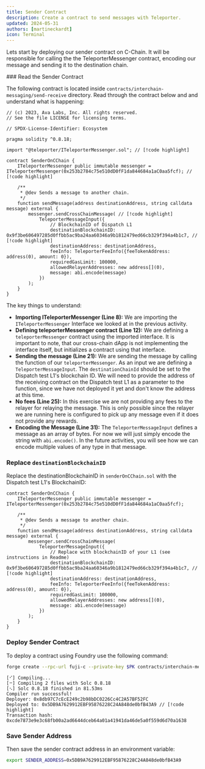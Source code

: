 ```yaml
---
title: Sender Contract
description: Create a contract to send messages with Teleporter.
updated: 2024-05-31
authors: [martineckardt]
icon: Terminal
---
```


Lets start by deploying our sender contract on C-Chain. It will be responsible for calling the the TeleporterMessenger contract, encoding our message and sending it to the destination chain. 

<Steps>
<Step>
### Read the Sender Contract

The following contract is located inside `contracts/interchain-messaging/send-receive` directory. Read through the contract below and and understand what is happening:

```solidity title="contracts/interchain-messaging/send-receive/senderOnCChain.sol"
// (c) 2023, Ava Labs, Inc. All rights reserved.
// See the file LICENSE for licensing terms.

// SPDX-License-Identifier: Ecosystem

pragma solidity ^0.8.18;

import "@teleporter/ITeleporterMessenger.sol"; // [!code highlight]

contract SenderOnCChain {
    ITeleporterMessenger public immutable messenger = ITeleporterMessenger(0x253b2784c75e510dD0fF1da844684a1aC0aa5fcf); // [!code highlight]

    /**
     * @dev Sends a message to another chain.
     */
    function sendMessage(address destinationAddress, string calldata message) external {
        messenger.sendCrossChainMessage( // [!code highlight]
            TeleporterMessageInput({
                // BlockchainID of Dispatch L1
                destinationBlockchainID: 0x9f3be606497285d0ffbb5ac9ba24aa60346a9b1812479ed66cb329f394a4b1c7, // [!code highlight]
                destinationAddress: destinationAddress, 
                feeInfo: TeleporterFeeInfo({feeTokenAddress: address(0), amount: 0}),
                requiredGasLimit: 100000,
                allowedRelayerAddresses: new address[](0),
                message: abi.encode(message)
            })
        );
    }
}
```

The key things to understand:

- **Importing ITeleporterMessenger (Line 8):** We are importing the `ITeleporterMessenger` Interface we looked at in the previous activity.
- **Defining teleporterMessenger contract (Line 12):** We are defining a `teleporterMessenger` contract using the imported interface. It is important to note, that our cross-chain dApp is not implementing the interface itself, but initializes a contract using that interface.
- **Sending the message (Line 21):** We are sending the message by calling the function of our `teleporterMessenger`. As an input we are defining a `TeleporterMessageInput`. The `destinationChainId` should be set to the Dispatch test L1's blockchain ID. We will need to provide the address of the receiving contract on the Dispatch test L1 as a parameter to the function, since we have not deployed it yet and don't know the address at this time.   
- **No fees (Line 25):** In this exercise we are not providing any fees to the relayer for relaying the message. This is only possible since the relayer we are running here is configured to pick up any message even if it does not provide any rewards.
- **Encoding the Message (Line 31):** The `TeleporterMessageInput` defines a message as an array of bytes. For now we will just simply encode the string with `abi.encode()`. In the future activities, you will see how we can encode multiple values of any type in that message.

</Step>
<Step>

### Replace `destinationBlockchainID`

Replace the destinationBlockchainID in `senderOnCChain.sol` with the Dispatch test L1's BlockchainID:

```solidity
contract SenderOnCChain {
    ITeleporterMessenger public immutable messenger = ITeleporterMessenger(0x253b2784c75e510dD0fF1da844684a1aC0aa5fcf);

    /**
     * @dev Sends a message to another chain.
     */
    function sendMessage(address destinationAddress, string calldata message) external {
        messenger.sendCrossChainMessage(
            TeleporterMessageInput({
                // Replace with blockchainID of your L1 (see instructions in Readme)
                destinationBlockchainID: 0x9f3be606497285d0ffbb5ac9ba24aa60346a9b1812479ed66cb329f394a4b1c7, // [!code highlight]
                destinationAddress: destinationAddress,
                feeInfo: TeleporterFeeInfo({feeTokenAddress: address(0), amount: 0}),
                requiredGasLimit: 100000,
                allowedRelayerAddresses: new address[](0),
                message: abi.encode(message)
            })
        );
    }
}
```
</Step>
<Step>

### Deploy Sender Contract

To deploy a contract using Foundry use the following command:

```bash
forge create --rpc-url fuji-c --private-key $PK contracts/interchain-messaging/send-receive/senderOnCChain.sol:SenderOnCChain --broadcast
```
```
[⠊] Compiling...
[⠒] Compiling 2 files with Solc 0.8.18
[⠢] Solc 0.8.18 finished in 81.53ms
Compiler run successful!
Deployer: 0x8db97C7cEcE249c2b98bDC0226Cc4C2A57BF52FC
Deployed to: 0x5DB9A7629912EBF95876228C24A848de0bfB43A9 // [!code highlight]
Transaction hash: 0xcde7873e9e3c68fb00a2ad6644dceb64a01a41941da46de5a0f559d6d70a1638
```
</Step>
<Step>

### Save Sender Address

Then save the sender contract address in an environment variable:

```bash
export SENDER_ADDRESS=0x5DB9A7629912EBF95876228C24A848de0bfB43A9
```

</Step>
</Steps>